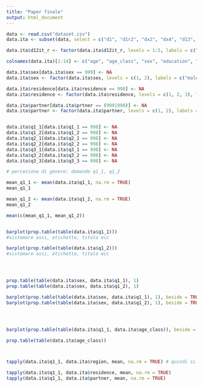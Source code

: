 ```yaml
---
title: "Paper finale"
output: html_document
---
```


```r
data <- read.csv("dataset.csv")
data.ita <- subset(data, select = c("d1", "d1r2", "dx2", "dx4", "d13", "dx21", "d12it_r", "q1_1", "q1_3", "q1_5", "q1_6", "q2_2", "q3_2", "q1_4"), subset = data$isocntry == "IT")

data.ita$d12it_r <- factor(data.ita$d12it_r, levels = 1:5, labels = c("NO", "NE", "CE", "SUD", "IS"))

colnames(data.ita)[1:14] <- c("age", "age_class", "sex", "education", "residence", "partner", "region", "q1_1", "q1_2", "q2_1", "q2_2", "q3_1", "q3_2", "q3_3")

data.ita$sex[data.ita$sex == 999] <- NA
data.ita$sex <- factor(data.ita$sex, levels = c(1, 2), labels = c("male", "female"))

data.ita$residence[data.ita$residence == 998] <- NA
data.ita$residence <- factor(data.ita$residence, levels = c(1, 2, 3), labels = c("village", "town", "city"))

data.ita$partner[data.ita$prtner == (999|998)] <- NA
data.ita$partner <- factor(data.ita$partner, levels = c(1, 2), labels = c("yes", "no"))


data.ita$q1_1[data.ita$q1_1 == 998] <- NA
data.ita$q1_2[data.ita$q1_2 == 998] <- NA
data.ita$q2_1[data.ita$q2_1 == 998] <- NA
data.ita$q2_2[data.ita$q2_2 == 998] <- NA
data.ita$q3_1[data.ita$q3_1 == 998] <- NA
data.ita$q3_2[data.ita$q3_2 == 998] <- NA
data.ita$q3_3[data.ita$q3_3 == 998] <- NA


```


```r
# percezione di genere: domande q1_1, q1_2

mean_q1_1 <- mean(data.ita$q1_1, na.rm = TRUE)
mean_q1_1

mean_q1_2 <- mean(data.ita$q1_2, na.rm = TRUE)
mean_q1_2

mean(c(mean_q1_1, mean_q1_2))


barplot(prop.table(table(data.ita$q1_1)))
#sistemare assi, etichette, titolo ecc

barplot(prop.table(table(data.ita$q1_2)))
#sistemare assi, etichette, titolo ecc




prop.table(table(data.ita$sex, data.ita$q1_1), 1)
prop.table(table(data.ita$sex, data.ita$q1_2), 1)

barplot(prop.table(table(data.ita$sex, data.ita$q1_1), 1), beside = TRUE)
barplot(prop.table(table(data.ita$sex, data.ita$q1_2), 1), beside = TRUE)




barplot(prop.table(table(data.ita$q1_1, data.ita$age_class)), beside = TRUE) # trovare le proporzioni all'interno della classe d'età

prop.table(table(data.ita$age_class))



tapply(data.ita$q1_1, data.ita$region, mean, na.rm = TRUE) # quindi si possono paccare ulteriori indagini geografiche?!

tapply(data.ita$q1_1, data.ita$residence, mean, na.rm = TRUE)
tapply(data.ita$q1_1, data.ita$partner, mean, na.rm = TRUE)


```